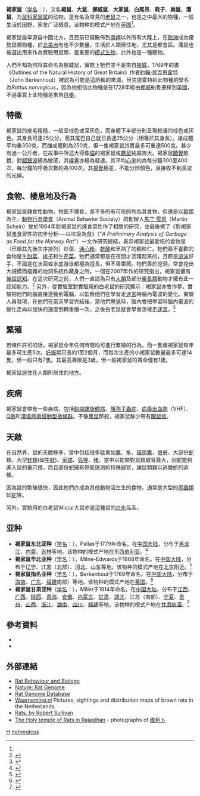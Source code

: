 {{otheruses|subject = 野生的褐鼠 |other = 驯化的褐鼠|大鼠}}
{{Speciesbox
| name = 褐家鼠
| status = LC
| status_system = iucn3.1
| status_ref =<ref name=iucn>{{IUCN2008|assessors=Amori|year=1996|id=19353|title=Rattus norvegicus|downloaded=2006-05-12}}</ref>
| image = Rattus_norvegicus_1.jpg
| image_width = 200px
| genus = Rattus
| species = norvegicus
| authority = ({{le|約翰·貝克恩霍特|John Berkenhout|Berkenhout}}, 1769)<ref name='id1125'>{{cite web| url =http://www.bioinfo.cn/db05/BjdwSpecies.php?action=view&id=1125| title =褐家鼠| work =《中国动物物种编目数据库》| publisher =中国科学院微生物研究所| author =中国科学院动物研究所| accessdate =2009-03-27| deadurl =yes| archiveurl =https://web.archive.org/web/20131203122335/http://www.bioinfo.cn/db05/BjdwSpecies.php?action=view| archivedate =2013-12-03| df =}}</ref>
| range_map = Brown_rat_distribution.png
| range_map_width = 200px
| range_map_caption = 溝鼠的分佈
}}
'''褐家鼠'''（[[学名|学名]]：{{lang|la|''Rattus norvegicus''}}），又名'''褐鼠'''、'''大鼠'''、'''挪威鼠'''、'''大家鼠'''、'''白尾吊'''、'''耗子'''、'''粪鼠'''、'''溝鼠'''，为[[鼠科|鼠科]][[家鼠属|家鼠属]]的动物，是有名及常見的[[老鼠|老鼠]]之一，也是之中最大的物種，一般生活於田野、家舍广泛栖息。该物种的模式产地在[[英国|英国]]<ref name='id1125'/>。

褐家鼠最早源自中國北方，且目前已經散佈到[[南極|南極]]以外所有大陸上，在[[歐洲|歐洲]]成為優勢鼠類物種，於[[北美洲|北美洲]]有也不少數量。生活於人類居住地，尤其是都會區。溝鼠也被選出用來作為實驗用鼠類，是重要的[[模式生物|模式生物]]，此外也是一種寵物。

人們不知為何将其命名為挪威鼠，實際上牠們並不是來自[[挪威|挪威]]，1769年的書《Outlines of the Natural History of Great Britain》作者[[約翰·貝克恩霍特|約翰·貝克恩霍特]]（John Berkenhout）被認為可能是這誤稱的來源。貝克恩霍特給此物種的學名為''Rattus norvegicus''，因為他相信此物種是在1728年經由[[挪威|挪威]]船隻遷移到[[英國|英國]]，不過事實上此物種是來自[[丹麥|丹麥]]。

== 特徵 ==
褐家鼠的皮毛粗糙，一般呈棕色或深灰色，而身體下半部分則呈現較淺的棕色或灰色。其身長可達25公分，而其尾巴自己就已長達25公分（相等於其身長）。雄成體平均重350克，而雌成體則為250克，但一隻褐家鼠其實最多可重達500克。甚少有過一公斤者，在故事中所述大得像[[貓|貓]]的褐家鼠或[[麝鼠|麝鼠]]純屬誇大。褐家鼠[[聽覺|聽覺]]敏銳，對[[超聲波|超聲波]]極為敏感，其[[嗅覺|嗅覺]]亦極為發達。其平均[[心跳|心率]]約為每分鐘300至400次，每分鐘的呼吸次數約為100次。其[[視覺|視覺]]極差，不能分辨顏色，且接收不到長波的光線。

== 食物、棲息地及行為 ==
褐家鼠是雜食性動物，牠飢不擇食，差不多所有可吃的均為其食物，但還是以[[穀類|穀類]]為主。[[動物行為學會|動物行為學會]]（Animal Behavior Society）的創辦人[[馬丁·雪恩|馬丁·雪恩]]（Martin Schein）曾於1964年對褐家鼠的進食習性作了相關的研究，並最後撰了《對褐家鼠進食習性的初步分析──以垃圾為食》（"''A Preliminary Analysis of Garbage as Food for the Norway Rat''"）一文作研究總結，表示褐家鼠最愛吃的食物是（已循其先後次序排列）炒蛋、[[通心粉|通心粉]]、[[乾酪|乾酪]]和烹熟了的穀粒仁。牠們最不喜歡的食物是生[[甜菜|甜菜]]、[[桃子|桃子]]和生[[芹菜|芹菜]]。牠們通常都是在夜間才活躍起來的，且都是[[游泳|游泳]]好手，不論是在水面或水底游泳都極為擅長，但不善攀爬。牠們善於挖洞，常會挖出大規模而複雜的地洞系統作藏身之所。一個在2007年作的研究指出，褐家鼠擁有[[後設認知|後設認知]]。在這次研究之前，人們一直認為只有[[人類|人類]]及部分[[靈長類|靈長類]]動物才擁有此一認知能力。<ref>{{cite web
|url=http://www.sciencedaily.com/releases/2007/03/070308121856.htm
|title=Rats Capable Of Reflecting On Mental Processes
|date=2007年3月9日
|publisher=科技日報（Science Daily）──資料來自[[喬治亞大學|喬治亞大學]]
|accessdate=2007年8月2日
|archive-date=2018年4月28日
|archive-url=https://web.archive.org/web/20180428233040/https://www.sciencedaily.com/releases/2007/03/070308121856.htm
|dead-url=no
}}</ref>
另外，從實驗室對實驗用的白老鼠的研究顯示：褐家鼠亦會作夢。實驗把他們的腦直接連接到電腦，以監察他們在學習走[[迷宮|迷宮]]時腦內電波的變化。實驗人員發現，在他們在當天學習完結後，當他們[[睡覺|睡覺]]時，腦內會把學習時腦內電波的變化走向以加快的速度倒轉重播一次，之後白老鼠就會學會怎樣走[[迷宮|迷宮]]。<ref>{{cite web|title=''The dream life of rats''|publisher=明珠台|date=2008-11-23|url=http://www.youtube.com/watch?v=teJvG2Kr-us|language=en|accessdate=2009-02-08|archive-date=2016-04-10|archive-url=https://web.archive.org/web/20160410043508/https://www.youtube.com/watch?v=teJvG2Kr-us|dead-url=no}}</ref>

== 繁殖 ==
若條件許可的話，褐家鼠全年任何時間均可進行繁殖的行為，而一隻雌褐家鼠每年最多可生產5次。[[妊娠|妊娠]]期只長約1至2個月，而每次生產的小褐家鼠數量最多可達14隻，但一般只有7隻。其最高壽限是3歲，但一般褐家鼠的壽命僅有1歲。

褐家鼠居住在人類所居住的地方。

== 疾病 ==
褐家鼠會帶有一些疾病，包括[[鈎端螺旋體病|鈎端螺旋體病]]、[[隱孢子蟲症|隱孢子蟲症]]、[[病毒出血熱|病毒出血熱]]（VHF）、[[Q熱|Q熱]]和[[漢塔病毒侵肺型徵候群|漢塔病毒侵肺型徵候群]]。不像[[黑鼠|黑鼠]]那般，褐家鼠鮮少帶有[[腺鼠疫|腺鼠疫]]。

== 天敵 ==
在自然界，鼠的天敵極多，當中包括很多猛禽如[[鷹|鷹]]、[[隼|隼]]、[[貓頭鷹|貓頭鷹]]、[[伯勞|伯勞]]、大部份[[蛇|蛇]]類、大型[[蛙類|蛙類]](如[[牛蛙|牛蛙]])、[[家貓|家貓]]、[[狐狸|狐狸]]、[[豬|豬]]。當中以蛇類對鼠類威脅最大，因蛇能夠進入鼠的巢穴裡，而且部份蛇擁有熱能感測的特殊器官，讓鼠類難以逃離蛇的追捕。

因為鼠的繁殖很快，因此牠們亦成為其他動物活生生的食物，通常是大型的[[爬蟲類|爬蟲類]]如[[蛇|蛇]]等。

另外，實驗用的白老鼠Wistar大鼠亦是這種鼠的[[白化|白化]]品系。

== 亚种 ==
* '''褐家鼠东北亚种'''（[[学名|学名]]：{{lang|la|''Rattus norvegicus caraco''}}），Pallas于1779年命名。在[[中国大陆|中国大陆]]，分布于[[黑龙江|黑龙江]]、[[内蒙|内蒙]]、[[吉林|吉林]]等地。该物种的模式产地在东[[西伯利亚|西伯利亚]]。<ref name='id1126'>{{cite web| url =http://www.bioinfo.cn/db05/BjdwSpecies.php?action=view&id=1126| title =褐家鼠东北亚种| work =《中国动物物种编目数据库》| publisher =中国科学院微生物研究所| author =中国科学院动物研究所| accessdate =2009-03-27| deadurl =yes| archiveurl =https://web.archive.org/web/20160305061923/http://www.bioinfo.cn/db05/BjdwSpecies.php?action=view&id=1126| archivedate =2016-03-05| df =}}</ref>
* '''褐家鼠华北亚种'''（[[学名|学名]]：{{lang|la|''Rattus norvegicus humiliatus''}}），Milne-Edwards于1868年命名。在[[中国大陆|中国大陆]]，分布于[[辽宁|辽宁]]、[[江苏|江苏]]（北部）、[[河北|河北]]、[[山东|山东]]等地。该物种的模式产地在[[北京|北京]]附近。<ref name='id1127'>{{cite web| url =http://www.bioinfo.cn/db05/BjdwSpecies.php?action=view&id=1127| title =褐家鼠华北亚种| work =《中国动物物种编目数据库》| publisher =中国科学院微生物研究所| author =中国科学院动物研究所| accessdate =2009-03-27| deadurl =yes| archiveurl =https://web.archive.org/web/20131203122335/http://www.bioinfo.cn/db05/BjdwSpecies.php?action=view| archivedate =2013-12-03| df =}}</ref>
* '''褐家鼠指名亚种'''（[[学名|学名]]：{{lang|la|''Rattus norvegicus norvegicus''}}），Berkenhout于1769年命名。在[[中国大陆|中国大陆]]，分布于[[海南|海南]]、[[广东|广东]]、[[福建|福建]]南部）等地。该物种的模式产地在[[英国|英国]]。<ref name='id1128'>{{cite web| url =http://www.bioinfo.cn/db05/BjdwSpecies.php?action=view&id=1128| title =褐家鼠指名亚种| work =《中国动物物种编目数据库》| publisher =中国科学院微生物研究所| author =中国科学院动物研究所| accessdate =2009-03-27| deadurl =yes| archiveurl =https://web.archive.org/web/20160305020656/http://www.bioinfo.cn/db05/BjdwSpecies.php?action=view&id=1128| archivedate =2016-03-05| df =}}</ref>
* '''褐家鼠甘肃亚种'''（[[学名|学名]]：{{lang|la|''Rattus norvegicus socer''}}），Miller于1914年命名。在[[中国大陆|中国大陆]]，分布于[[江西|江西]]、[[广西|广西]]、[[陕西|陕西]]、[[青海|青海]]、[[安徽|安徽]]、[[内蒙古|内蒙古]]、[[甘肃|甘肃]]、[[湖北|湖北]]、江苏（南部）、[[宁夏|宁夏]]、[[贵州|贵州]]、[[山西|山西]]、[[浙江|浙江]]、[[湖南|湖南]]、[[四川|四川]]、[[福建|福建]]等地。该物种的模式产地在[[甘肃|甘肃]][[临潭|临潭]]。<ref name='id1129'>{{cite web| url =http://www.bioinfo.cn/db05/BjdwSpecies.php?action=view&id=1129| title =褐家鼠甘肃亚种| work =《中国动物物种编目数据库》| publisher =中国科学院微生物研究所| author =中国科学院动物研究所| accessdate =2009-03-27| deadurl =yes| archiveurl =https://web.archive.org/web/20160305075649/http://www.bioinfo.cn/db05/BjdwSpecies.php?action=view&id=1129| archivedate =2016-03-05| df =}}</ref>

== 參考資料 ==
<div class="references-small">
{{reflist}}
* {{IUCN2006|assessors=Amori|year=1996|id=19353|title=Rattus norvegicus|downloaded=2006年5月12日}}
* {{ITIS|ID=180363|taxon=Rattus norvegicus|year=2006|date=3月18日}}
</div>

== 外部連結 ==
* [http://www.ratbehavior.org/rats.html Rat Behaviour and Biology]{{Wayback|url=http://www.ratbehavior.org/rats.html |date=20070410135419 }}
* [http://www.nature.com/nature/focus/ratgenome/ Nature: Rat Genome]{{Wayback|url=http://www.nature.com/nature/focus/ratgenome/ |date=20080219081514 }}
* [http://rgd.mcw.edu/ Rat Genome Database]{{Wayback|url=http://rgd.mcw.edu/ |date=20070316054502 }}
* [https://web.archive.org/web/20081030035051/http://waarneming.nl/soort.php?id=1509&wno_datum_van=&wno_datum_tm=&tab=info Waarneming.nl] Pictures, sightings and distribution maps of brown rats in the Netherlands. 
* [http://www.amazon.com/gp/product/1582343853/002-2567717-7601668?v=glance&n=283155 Rats, by Robert Sullivan]{{Wayback|url=http://www.amazon.com/gp/product/1582343853/002-2567717-7601668?v=glance&n=283155 |date=20160410052424 }}
* [http://willypuchner.com/en/diereise/rajasthan/rajasthan_index.htm The Holy temple of Rats in Rajasthan]{{Wayback|url=http://willypuchner.com/en/diereise/rajasthan/rajasthan_index.htm |date=20071117100205 }} - photographs of [[维利卜|维利卜]]

{{Authority control}}
{{Taxonbar|from=Q184224}}

[[Category:中國哺乳動物|H]]
[[Category:大家鼠屬|norvegicus]]